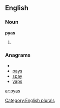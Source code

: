 
==English==

===Noun===
'''pyas'''

# {{plural of|[[pya]]}}

===Anagrams===
* {{alphagram|apsy}}
* [[pays#English|pays]]
* [[spay#English|spay]]
* [[yaps#English|yaps]]

[[Category:English plurals]]

[[ar:pyas]]